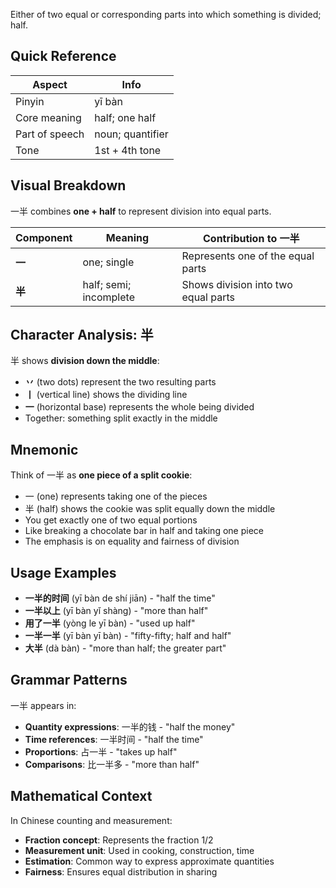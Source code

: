 Either of two equal or corresponding parts into which something is divided; half.

## Quick Reference

| Aspect         | Info                      |
| -------------- | ------------------------- |
| Pinyin         | yī bàn                    |
| Core meaning   | half; one half            |
| Part of speech | noun; quantifier          |
| Tone           | 1st + 4th tone            |

## Visual Breakdown

一半 combines **one + half** to represent division into equal parts.

| Component | Meaning                   | Contribution to 一半               |
| --------- | ------------------------- | ---------------------------------- |
| **一**    | one; single               | Represents one of the equal parts  |
| **半**    | half; semi; incomplete    | Shows division into two equal parts |

## Character Analysis: 半

半 shows **division down the middle**:
- **丷** (two dots) represent the two resulting parts
- **丨** (vertical line) shows the dividing line
- **一** (horizontal base) represents the whole being divided
- Together: something split exactly in the middle

## Mnemonic

Think of 一半 as **one piece of a split cookie**:

- 一 (one) represents taking one of the pieces
- 半 (half) shows the cookie was split equally down the middle
- You get exactly one of two equal portions
- Like breaking a chocolate bar in half and taking one piece
- The emphasis is on equality and fairness of division

## Usage Examples

- **一半的时间** (yī bàn de shí jiān) - "half the time"
- **一半以上** (yī bàn yǐ shàng) - "more than half"
- **用了一半** (yòng le yī bàn) - "used up half"
- **一半一半** (yī bàn yī bàn) - "fifty-fifty; half and half"
- **大半** (dà bàn) - "more than half; the greater part"

## Grammar Patterns

一半 appears in:

- **Quantity expressions**: 一半的钱 - "half the money"
- **Time references**: 一半时间 - "half the time"
- **Proportions**: 占一半 - "takes up half"
- **Comparisons**: 比一半多 - "more than half"

## Mathematical Context

In Chinese counting and measurement:

- **Fraction concept**: Represents the fraction 1/2
- **Measurement unit**: Used in cooking, construction, time
- **Estimation**: Common way to express approximate quantities
- **Fairness**: Ensures equal distribution in sharing
